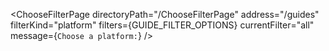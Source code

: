 

<ChooseFilterPage
  directoryPath="/ChooseFilterPage"
  address="/guides"
  filterKind="platform"
  filters={GUIDE_FILTER_OPTIONS}
  currentFilter="all"
  message={`Choose a platform:`}
/>
